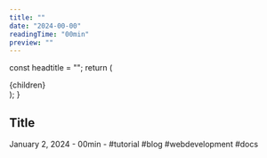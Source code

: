```yaml
---
title: ""
date: "2024-00-00"
readingTime: "00min"
preview: ""
---
```



  const headtitle = "";
  return (
    <MdxLayout>
      <Head>
        <title>{headtitle}</title>
      </Head>
      <article className="text-justify">{children}</article>
    </MdxLayout>
  );
}

## Title

<div className="text-neutral-400 text-sm">
  January 2, 2024 - 00min - #tutorial #blog #webdevelopment #docs
</div>

```js title=""

```

```js title=""

```

```js title=""

```

```js title=""

```


<a id="" href=""></a>